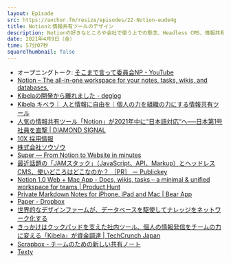 ```yaml
---
layout: Episode
src: https://anchor.fm/resize/episodes/22-Notion-eude4g
title: Notionと情報共有ツールのデザイン
description: Notionの好きなところや会社で使う上での懸念、Headless CMS、情報共有ツールを今作るならどう設計するかなどについて話しました。
date: 2021年4月9日（金）
time: 57分07秒
squareThumbnail: false
---
```


- オープニングトーク: [そこまで言って委員会NP - YouTube](https://www.youtube.com/channel/UCFf21op6Q2OG_H7-pQmCc_Q)
- [Notion – The all-in-one workspace for your notes, tasks, wikis, and databases.](https://notion.so/)
- [Kibelaの開発から離れました - deglog](https://blog.deg.ooo/entry/goodbye-kibela)
- [Kibela キベラ｜ 人と情報に自由を｜個人の力を組織の力にする情報共有ツール](https://kibe.la/)
- [人気の情報共有ツール「Notion」が2021年中に“日本語対応“へ──日本第1号社員を直撃 | DIAMOND SIGNAL](https://signal.diamond.jp/articles/-/420)
- [10X 採用情報](https://jobs.10x.co.jp/)
- [株式会社ソウゾウ](https://www.souzoh.com/)
- [Super — From Notion to Website in minutes](https://super.so/)
- [最近話題の「JAMスタック」（JavaScript、API、Markup）とヘッドレスCMS、使いどころはどこなのか？ ［PR］ － Publickey](https://www.publickey1.jp/blog/20/jamjavascriptapimarkupcms_pr.html)
- [Notion 1.0 Web + Mac App - Docs, wikis, tasks – a minimal & unified workspace for teams | Product Hunt](https://www.producthunt.com/posts/notion-1-0-web-mac-app)
- [Private Markdown Notes for iPhone, iPad and Mac | Bear App](https://bear.app/)
- [Paper - Dropbox](https://www.dropbox.com/ja/paper)
- [世界的なデザインファームが、データベースを駆使してナレッジをネットワーク化する](https://www.notion.so/customers/takram)
- [きっかけはクックパッドを支えた社内ツール、個人の情報発信をチームの力に変える「Kibela」が資金調達 | TechCrunch Japan](https://jp.techcrunch.com/2018/06/18/bitjourney-fundraising/)
- [Scrapbox - チームのための新しい共有ノート](https://scrapbox.io/product)
- [Texty](http://texty.work/)
